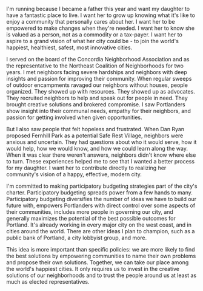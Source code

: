 I'm running because I became a father this year and want my daughter to have a fantastic place to live. I want her to grow up knowing what it's like to enjoy a community that personally cares about her. I want her to be empowered to make changes when they're needed. I want her to know she is valued as a person, not as a commodity or a tax-payer. I want her to aspire to a grand vision of what her city could be - to join the world's happiest, healthiest, safest, most innovative cities.

I served on the board of the Concordia Neighborhood Association and as the representative to the Northeast Coalition of Neighborhoods for two years. I met neighbors facing severe hardships and neighbors with deep insights and passion for improving their community. When regular sweeps of outdoor encampments ravaged our neighbors without houses, people organized. They showed up with resources. They showed up as advocates. They recruited neighbors to help and speak out for people in need. They brought creative solutions and brokered compromise. I saw Portlanders show insight into their communal needs, empathy for their neighbors, and passion for getting involved when given opportunities.

But I also saw people that felt hopeless and frustrated. When Dan Ryan proposed Fernhill Park as a potential Safe Rest Village, neighbors were anxious and uncertain. They had questions about who it would serve, how it would help, how we would know, and how we could learn along the way. When it was clear there weren't answers, neighbors didn't know where else to turn. These experiences helped me to see that I wanted a better process for my daughter. I want her to contribute directly to realizing her community's vision of a happy, effective, modern city.

I'm committed to making participatory budgeting strategies part of the city's charter. Participatory budgeting spreads power from a few hands to many. Participatory budgeting diversifies the number of ideas we have to build our future with, empowers Portlanders with direct control over some aspects of their communities, includes more people in governing our city, and generally maximizes the potential of the best possible outcomes for Portland. It's already working in every major city on the west coast, and in cities around the world. There are other ideas I plan to champion, such as a public bank of Portland, a city lobbyist group, and more. 

This idea is more important than specific policies: we are more likely to find the best solutions by empowering communities to name their own problems and propose their own solutions. Together, we can take our place among the world's happiest cities. It only requires us to invest in the creative solutions of our neighborhoods and to trust the people around us at least as much as elected representatives.
